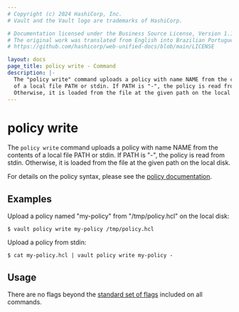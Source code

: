 ```yaml
---
# Copyright (c) 2024 HashiCorp, Inc.
# Vault and the Vault logo are trademarks of HashiCorp.

# Documentation licensed under the Business Source License, Version 1.1.
# The original work was translated from English into Brazilian Portuguese.
# https://github.com/hashicorp/web-unified-docs/blob/main/LICENSE

layout: docs
page_title: policy write - Command
description: |-
  The "policy write" command uploads a policy with name NAME from the contents
  of a local file PATH or stdin. If PATH is "-", the policy is read from stdin.
  Otherwise, it is loaded from the file at the given path on the local disk.
---
```


# policy write

The `policy write` command uploads a policy with name NAME from the contents of
a local file PATH or stdin. If PATH is "-", the policy is read from stdin.
Otherwise, it is loaded from the file at the given path on the local disk.

For details on the policy syntax, please see the [policy
documentation](/vault/docs/concepts/policies).

## Examples

Upload a policy named "my-policy" from "/tmp/policy.hcl" on the local disk:

```shell-session
$ vault policy write my-policy /tmp/policy.hcl
```

Upload a policy from stdin:

```shell-session
$ cat my-policy.hcl | vault policy write my-policy -
```

## Usage

There are no flags beyond the [standard set of flags](/vault/docs/commands)
included on all commands.

